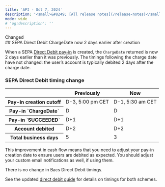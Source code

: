 ```yaml
---
title: 'API - Oct 7, 2024'  
description: '<small>&#8249; [All release notes](/release-notes)</small>'  
mode: wide  
# 'og:description': ''
---
```

<div class="release-notes-page">

<div class="pill pill-orange">Changed</div>
## SEPA Direct Debit ChargeDate now 2 days earlier after creation

When a SEPA <a href="/api-reference/direct-debit-payins/create-direct-debit-payin">Direct Debit pay-in</a> is created, the `ChargeDate` returned is now 2 days earlier than it was previously. The timings following the charge date have not changed: the user’s account is typically debited 2 days after the charge date.

### SEPA Direct Debit timing change

<table>
    <thead>
        <tr>
            <th class="header" ></th>
            <th class="header" >Previously</th>
            <th class="header" >Now</th>
        </tr>
    </thead>
    <tbody>
        <tr>
            <th class="header">Pay-in creation cutoff</th>
            <td class="table-content">D-3, 5:00 pm CET</td>
            <td class="table-content">D-1, 5:30 am CET</td>
        </tr>
        <tr>
            <th class="header">Pay-in `ChargeDate`</th>
            <td class="table-content">D</td>
            <td class="table-content">D</td>
        </tr>
        <tr>
            <th class="header">Pay-in `SUCCEEDED`</th>
            <td class="table-content">D+1</td>
            <td class="table-content">D+1</td>
        </tr>
        <tr>
            <th class="header">Account debited</th>
            <td class="table-content">D+2</td>
            <td class="table-content">D+2</td>
        </tr>
        <tr>
            <th class="header">Total business days</th>
            <td class="table-content">5</td>
            <td class="table-content">3</td>
        </tr>
    </tbody>
</table> 

This improvement in cash flow means that you need to adjust your pay-in creation date to ensure users are debited as expected. You should adjust your custom email notifications as well, if using them.

There is no change in Bacs Direct Debit timings.

See the updated <a href="/guides/payment-methods/banking/direct-debit#pay-in-processing-times">direct debit guide</a> for details on timings for both schemes.

</div>